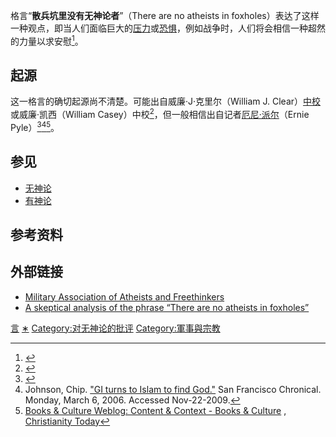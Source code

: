 {{Atheism}}
格言“'''散兵坑里没有无神论者'''”（There are no atheists in foxholes）表达了这样一种观点，即当人们面临巨大的[[压力|压力]]或[[恐惧|恐惧]]，例如战争时，人们将会相信一种超然的力量以求安慰<ref name=washpost-2007>{{cite news | title = No Atheists in Fox Holes | author = Thomas J. Reese, S.J. | authorlink = Thomas J. Reese | url = http://newsweek.washingtonpost.com/onfaith/panelists/thomas_j_reese/2007/05/no_atheist_in_fox_holes.html | publisher = Washington Post Company | date = May 31, 2007 | accessdate = 2010-03-03 | archive-date = 2010-01-05 | archive-url = https://web.archive.org/web/20100105164005/http://newsweek.washingtonpost.com/onfaith/panelists/thomas_j_reese/2007/05/no_atheist_in_fox_holes.html | dead-url = no }}</ref>。
== 起源 ==
这一格言的确切起源尚不清楚。可能出自威廉·J·克里尔（William J. Clear）[[中校|中校]]或威廉·凯西（William Casey）中校<ref>{{cite news | first=Henry | last=Cummins | title=Spiritual Point | publisher=[[British_Humanist_Association|British Humanist Association]] | url=http://www.humanism.org.uk/uploadedFiles/cms/store//Humanist_Groups//ATTACHMENTS/Spiritual%20Point1%20no%20photo.pdf#search=%22%22no%20atheists%20in%20foxholes%22%20Lieutenant-Colonel%22 | work= | accessdate=2008-11-27 | deadurl=yes | archiveurl=https://web.archive.org/web/20070927172732/http://www.humanism.org.uk/uploadedFiles/cms/store//Humanist_Groups//ATTACHMENTS/Spiritual%20Point1%20no%20photo.pdf#search=%22%22no%20atheists%20in%20foxholes%22%20Lieutenant-Colonel%22 | archivedate=2007-09-27 }}</ref>，但一般相信出自记者[[厄尼·派尔|厄尼·派尔]]（Ernie Pyle）<ref>{{cite news | first= | last= | title=Oops! He Did It Again! Brokaw Repeats Canard, "There Are No Atheists In Foxholes" During NBC Evening News | date=2003-03-12 | publisher=[[American_Atheists|American Atheists]] | url=http://www.atheists.org/flash.line/atheist9.htm | work=Flashline | accessdate=2008-11-27 | deadurl=yes | archiveurl=https://archive.is/20030314150208/http://www.atheists.org/flash.line/atheist9.htm | archivedate=2003-03-14 }}</ref><ref>Johnson, Chip.  [http://www.sfgate.com/cgi-bin/article.cgi?f=/c/a/2006/03/06/BAGFOHIUKD1.DTL "GI turns to Islam to find God."] {{Wayback|url=http://www.sfgate.com/cgi-bin/article.cgi?f=%2Fc%2Fa%2F2006%2F03%2F06%2FBAGFOHIUKD1.DTL |date=20110917155011 }} San Francisco Chronical. Monday, March 6, 2006.  Accessed Nov-22-2009.</ref><ref>[http://www.christianitytoday.com/books/features/weblog/031117.html Books & Culture Weblog: Content & Context - Books & Culture<!-- Bot generated title -->] {{Wayback|url=http://www.christianitytoday.com/books/features/weblog/031117.html |date=20081211220816 }}, [[Christianity_Today|Christianity Today]]</ref>。

== 参见 ==
* [[无神论|无神论]]
* [[有神论|有神论]]

== 参考资料 ==
{{reflist}}

== 外部链接 ==
* [http://www.maaf.info Military Association of Atheists and Freethinkers] {{Wayback|url=http://www.maaf.info/ |date=20101119090927 }}
* [http://www.dbskeptic.com/2008/11/23/a-skeptical-analysis-of-there-are-no-atheists-in-foxholes/ A skeptical analysis of the phrase “There are no atheists in foxholes”] {{Webarchive|url=https://archive.is/20121208155548/http://www.dbskeptic.com/2008/11/23/a-skeptical-analysis-of-there-are-no-atheists-in-foxholes/ |date=2012-12-08 }}

{{DEFAULTSORT:There Are No Atheists In Foxholes}}
[[Category:无神论|言]]
[[Category:谚语|∗]]
[[Category:对无神论的批评|Category:对无神论的批评]]
[[Category:軍事與宗教|Category:軍事與宗教]]
{{無神論小作品}}